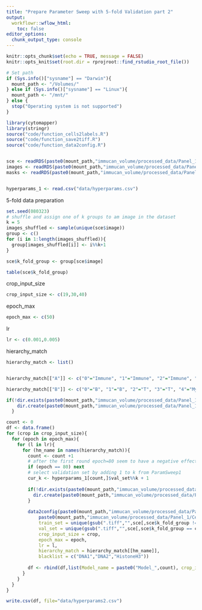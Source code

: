 ```yaml
---
title: "Prepare Parameter Sweep with 5-fold Validation part 2"
output:
  workflowr::wflow_html:
    toc: false
editor_options:
  chunk_output_type: console
---
```


```r
knitr::opts_chunk$set(echo = TRUE, message = FALSE)
knitr::opts_knit$set(root.dir = rprojroot::find_rstudio_root_file())

# Set path
if (Sys.info()["sysname"] == "Darwin"){
  mount_path <- "/Volumes/"
} else if (Sys.info()["sysname"] == "Linux"){
  mount_path <- "/mnt/"
} else {
  stop("Operating system is not supported")
}
```

```r
library(cytomapper)
library(stringr)
source("code/function_cells2labels.R")
source("code/function_save2tiff.R")
source("code/function_data2config.R")


sce <- readRDS(paste0(mount_path,"immucan_volume/processed_data/Panel_1/cell_classification/sce_selected.rds"))
images <- readRDS(paste0(mount_path,"immucan_volume/processed_data/Panel_1/cell_classification/all_images.rds"))
masks <- readRDS(paste0(mount_path,"immucan_volume/processed_data/Panel_1/cell_classification/all_masks.rds"))


hyperparams_1 <- read.csv("data/hyperparams.csv")
```


5-fold data preparation
```r
set.seed(080323)
# shuffle and assign one of k groups to am image in the dataset
k = 5
images_shuffled <- sample(unique(sce$image))
group <- c()
for (i in 1:length(images_shuffled)){
  group[images_shuffled[i]] <- i%%k+1
}

sce$k_fold_group <- group[sce$image]

table(sce$k_fold_group)
```

crop_input_size
```r
crop_input_size <- c(19,30,40)
```

epoch_max
```r
epoch_max <- c(50)
```

lr
```r
lr <- c(0.001,0.005)
```

hierarchy_match
```r
hierarchy_match <- list()


hierarchy_match[["A"]] <- c("0"="Immune", "1"="Immune", "2"="Immune", "3"="Immune", "4"="Immune", "5"="Immune", "6"="Immune", "7"="Other", "8"="Immune", "9"="Immune", "10"="Immune", "11"="Immune", "12"="Immune", "13"="Other", "-1"="Other")

hierarchy_match[["B"]] <- c("0"="B", "1"="B", "2"="T", "3"="T", "4"="Myeloid", "5"="Myeloid", "6"="Myeloid", "7"="Other", "8"="Myeloid", "9"="T", "10"="Myeloid", "11"="B", "12"="T", "13"="Tumor", "-1"="Other")

```


```r
if(!dir.exists(paste0(mount_path,"immucan_volume/processed_data/Panel_1/CellSighter/ParamSweep2"))){
    dir.create(paste0(mount_path,"immucan_volume/processed_data/Panel_1/CellSighter/ParamSweep2"))
  }

count <- 0
df <- data.frame()
for (crop in crop_input_size){
  for (epoch in epoch_max){
    for (l in lr){
      for (hm_name in names(hierarchy_match)){
        count <- count +1
        # after the first round epoch=80 seem to have a negative effect, due to time reasons it wont be computed in the secound round
        if (epoch == 80) next
        # select validation set by adding 1 to k from ParamSweep1
        cur_k <- hyperparams_1[count,]$val_set%%k + 1
        
        if(!dir.exists(paste0(mount_path,"immucan_volume/processed_data/Panel_1/CellSighter/ParamSweep2/Model_",count,"/"))){
          dir.create(paste0(mount_path,"immucan_volume/processed_data/Panel_1/CellSighter/ParamSweep2/Model_",count,"/"))
        }
        
        data2config(paste0(mount_path,"immucan_volume/processed_data/Panel_1/CellSighter/ParamSweep2/Model_",count,"/"),
            paste0(mount_path,"immucan_volume/processed_data/Panel_1/CellSighter/Input/"),
            train_set = unique(gsub(".tiff","",sce[,sce$k_fold_group != cur_k]$image)),
            val_set = unique(gsub(".tiff","",sce[,sce$k_fold_group == cur_k]$image)),
            crop_input_size = crop,
            epoch_max = epoch,
            lr = l,
            hierarchy_match = hierarchy_match[[hm_name]],
            blacklist = c("DNA1","DNA2","HistoneH3"))
        
        df <- rbind(df,list(Model_name = paste0("Model_",count), crop_input_size = crop, epoch_max = epoch, lr = l, hierarchy_match = hm_name, val_set = cur_k))
      }
    }
  }
}

write.csv(df, file="data/hyperparams2.csv")

```
